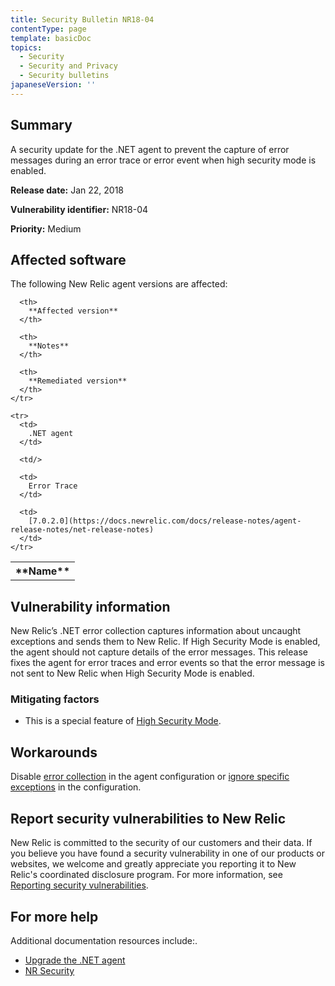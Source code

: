 ```yaml
---
title: Security Bulletin NR18-04
contentType: page
template: basicDoc
topics:
  - Security
  - Security and Privacy
  - Security bulletins
japaneseVersion: ''
---
```


## Summary

A security update for the .NET agent to prevent the capture of error messages during an error trace or error event when high security mode is enabled.

**Release date:** Jan 22, 2018

**Vulnerability identifier:** NR18-04

**Priority:** Medium

## Affected software

The following New Relic agent versions are affected:

<Table>
  <tbody>
    <tr>
      <th>
        **Name**
      </th>

      <th>
        **Affected version**
      </th>

      <th>
        **Notes**
      </th>

      <th>
        **Remediated version**
      </th>
    </tr>

    <tr>
      <td>
        .NET agent
      </td>

      <td/>

      <td>
        Error Trace
      </td>

      <td>
        [7.0.2.0](https://docs.newrelic.com/docs/release-notes/agent-release-notes/net-release-notes)
      </td>
    </tr>
  </tbody>
</Table>

## Vulnerability information

New Relic’s .NET error collection captures information about uncaught exceptions and sends them to New Relic. If High Security Mode is enabled, the agent should not capture details of the error messages. This release fixes the agent for error traces and error events so that the error message is not sent to New Relic when High Security Mode is enabled.

### Mitigating factors

* This is a special feature of [High Security Mode](https://docs.newrelic.com/docs/agents/net-agent/configuration/net-agent-configuration#high_security_mode).

## Workarounds

Disable [error collection](https://docs.newrelic.com/docs/agents/net-agent/configuration/net-agent-configuration#error_collector) in the agent configuration or [ignore specific exceptions](https://docs.newrelic.com/docs/agents/net-agent/configuration/net-agent-configuration#error-ignoreErrors) in the configuration.

## Report security vulnerabilities to New Relic

New Relic is committed to the security of our customers and their data. If you believe you have found a security vulnerability in one of our products or websites, we welcome and greatly appreciate you reporting it to New Relic's coordinated disclosure program. For more information, see [Reporting security vulnerabilities](/docs/security/new-relic-security/data-privacy/reporting-security-vulnerabilities).

## For more help

Additional documentation resources include:.

* [Upgrade the .NET agent](https://docs.newrelic.com/docs/agents/net-agent/installation/update-net-agent)
* [NR Security](https://newrelic.com/why-new-relic/security "Link opens in a new window.")
